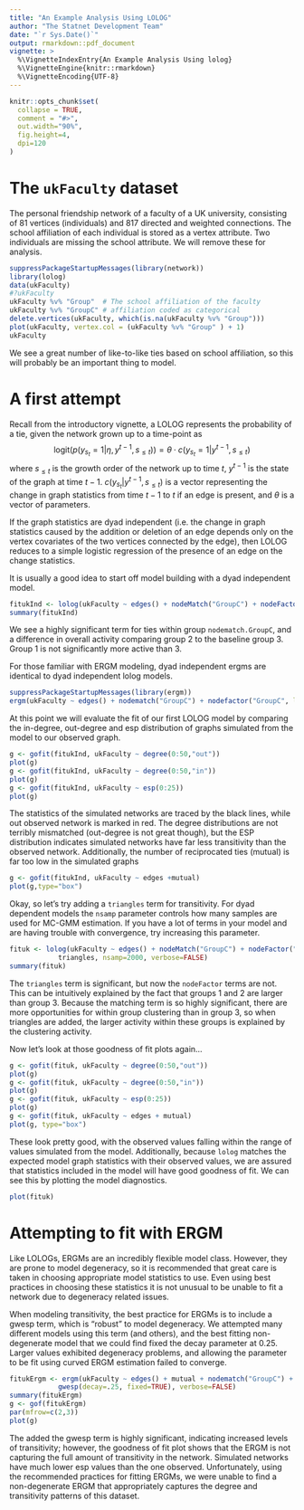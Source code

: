 ```yaml
---
title: "An Example Analysis Using LOLOG"
author: "The Statnet Development Team"
date: "`r Sys.Date()`"
output: rmarkdown::pdf_document
vignette: >
  %\VignetteIndexEntry{An Example Analysis Using lolog}
  %\VignetteEngine{knitr::rmarkdown}
  %\VignetteEncoding{UTF-8}
---
```


```r
knitr::opts_chunk$set(
  collapse = TRUE,
  comment = "#>",
  out.width="90%", 
  fig.height=4,
  dpi=120
)
```

# The ``ukFaculty`` dataset

The personal friendship network of a faculty of a UK university, consisting of 81 vertices (individuals) and 817 directed and weighted connections. The school affiliation of each individual is stored as a vertex attribute. Two individuals are missing the school attribute. We will remove these for analysis.

```r
suppressPackageStartupMessages(library(network))
library(lolog)
data(ukFaculty)
#?ukFaculty
ukFaculty %v% "Group"  # The school affiliation of the faculty
ukFaculty %v% "GroupC" # affiliation coded as categorical
delete.vertices(ukFaculty, which(is.na(ukFaculty %v% "Group")))
plot(ukFaculty, vertex.col = (ukFaculty %v% "Group" ) + 1)
ukFaculty
```

We see a great number of like-to-like ties based on school affiliation, so this will probably be an important thing to model.


# A first attempt

Recall from the introductory vignette, a LOLOG represents the probability of a tie, given the network grown up to a time-point as
$$
\textrm{logit}\big(p(y_{s_t}=1 | \eta, y^{t-1}, s_{ \leq t})\big) = \theta \cdot c(y_{s_t}=1 | y^{t-1}, s_{ \leq t})
$$
where $s_{\leq t}$ is the growth order of the network up to time $t$, $y^{t-1}$ is the state of the graph at time $t-1$. $c(y_{s_t} | y^{t-1}, s_{ \leq t})$ is a vector representing the change in graph statistics from time $t-1$ to $t$ if an edge is present, and $\theta$ is a vector of parameters.

If the graph statistics are dyad independent (i.e. the change in graph statistics caused by the addition or deletion of an edge depends only on the vertex covariates of the two vertices connected by the edge), then LOLOG reduces to a simple logistic regression of the presence of an edge on the change statistics.

It is usually a good idea to start off model building with a dyad independent model.
```r
fitukInd <- lolog(ukFaculty ~ edges() + nodeMatch("GroupC") + nodeFactor("GroupC"))
summary(fitukInd)
```

We see a highly significant term for ties within group ``nodematch.GroupC``, and a difference in overall activity comparing group 2 to the baseline group 3. Group 1 is not significantly more active than 3.

For those familiar with ERGM modeling, dyad independent ergms are identical to dyad independent lolog models.
```r
suppressPackageStartupMessages(library(ergm))
ergm(ukFaculty ~ edges() + nodematch("GroupC") + nodefactor("GroupC", levels=1:2))
```


At this point we will evaluate the fit of our first LOLOG model by comparing the in-degree, out-degree and esp distribution of graphs simulated from the model to our observed graph.

```r
g <- gofit(fitukInd, ukFaculty ~ degree(0:50,"out"))
plot(g)
g <- gofit(fitukInd, ukFaculty ~ degree(0:50,"in"))
plot(g)
g <- gofit(fitukInd, ukFaculty ~ esp(0:25))
plot(g)
```

The statistics of the simulated networks are traced by the black lines, while out observed network is marked in red. The degree distributions are not terribly mismatched (out-degree is not great though), but the ESP distribution indicates simulated networks have far less transitivity than the observed network. Additionally, the number of reciprocated ties (mutual) is far too low in the simulated graphs
```r
g <- gofit(fitukInd, ukFaculty ~ edges +mutual)
plot(g,type="box")
```

Okay, so let's try adding a ``triangles`` term for transitivity. For dyad dependent models the ``nsamp`` parameter controls how many samples are used for MC-GMM estimation. If you have a lot of terms in your model and are having trouble with convergence, try increasing this parameter. 

```r
fituk <- lolog(ukFaculty ~ edges() + nodeMatch("GroupC") + nodeFactor("GroupC") + 
            triangles, nsamp=2000, verbose=FALSE)
summary(fituk)
```

The ``triangles`` term is significant, but now the ``nodeFactor`` terms are not. This can be intuitively explained by the fact that groups 1 and 2 are larger than group 3. Because the matching term is so highly significant, there are more opportunities for within group clustering than in group 3, so when triangles are added, the larger activity within these groups is explained by the clustering activity.

Now let's look at those goodness of fit plots again...
```r
g <- gofit(fituk, ukFaculty ~ degree(0:50,"out"))
plot(g)
g <- gofit(fituk, ukFaculty ~ degree(0:50,"in"))
plot(g)
g <- gofit(fituk, ukFaculty ~ esp(0:25))
plot(g)
g <- gofit(fituk, ukFaculty ~ edges + mutual)
plot(g, type="box")
```

These look pretty good, with the observed values falling within the range of values simulated from the model. Additionally, because ``lolog`` matches the expected model graph statistics with their observed values, we are assured that statistics included in the model will have good goodness of fit. We can see this by plotting the model diagnostics.
```r
plot(fituk)
```

# Attempting to fit with ERGM

Like LOLOGs, ERGMs are an incredibly flexible model class. However, they are prone to model degeneracy, so it is recommended that great care is taken in choosing appropriate model statistics to use. Even using best practices in choosing these statistics it is not unusual to be unable to fit a network due to degeneracy related issues.

When modeling transitivity, the best practice for ERGMs is to include a gwesp term, which is "robust" to model degeneracy. We attempted many different models using this term (and others), and the best fitting non-degenerate model that we could find fixed the decay parameter at $0.25$. Larger values exhibited degeneracy problems, and allowing the parameter to be fit using curved ERGM estimation failed to converge.
```r
fitukErgm <- ergm(ukFaculty ~ edges() + mutual + nodematch("GroupC") + nodefactor("GroupC", levels=1:2) +
            gwesp(decay=.25, fixed=TRUE), verbose=FALSE)
summary(fitukErgm)
g <- gof(fitukErgm)
par(mfrow=c(2,3))
plot(g)
```

The added the gwesp term is highly significant, indicating increased levels of transitivity; however, the goodness of fit plot shows that the ERGM is not capturing the full amount of transitivity in the network. Simulated networks have much lower esp values than the one observed. Unfortunately, using the recommended practices for fitting ERGMs, we were unable to find a non-degenerate ERGM that appropriately captures the degree and transitivity patterns of this dataset.


